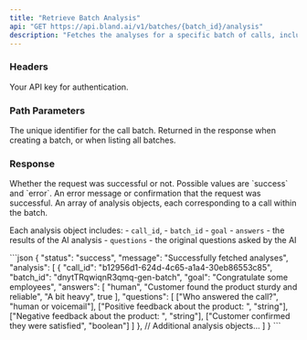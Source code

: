 ```yaml
---
title: "Retrieve Batch Analysis" 
api: "GET https://api.bland.ai/v1/batches/{batch_id}/analysis"
description: "Fetches the analyses for a specific batch of calls, including details of each call's analysis."
---
```


### Headers

<ParamField header="authorization" type="string" required>
  Your API key for authentication.
</ParamField>

### Path Parameters

<ParamField query="batch_id" type="string" required>
  The unique identifier for the call batch. Returned in the response when creating a batch, or when listing all batches.
</ParamField>

### Response

<ResponseField type="string" name="status">
  Whether the request was successful or not. Possible values are `success` and `error`.
</ResponseField>

<ResponseField type="string" name="message">
  An error message or confirmation that the request was successful.
</ResponseField>

<ResponseField type="array" name="analysis">
  An array of analysis objects, each corresponding to a call within the batch. 
  
  Each analysis object includes:
    - `call_id`, 
    - `batch_id`
    - `goal`
    - `answers` - the results of the AI analysis
    - `questions` - the original questions asked by the AI
</ResponseField>

<ResponseExample>
```json
{
    "status": "success",
    "message": "Successfully fetched analyses",
    "analysis": [
        {
            "call_id": "b12956d1-624d-4c65-a1a4-30eb86553c85",
            "batch_id": "dnytTRqwiqnR3qmq-gen-batch",
            "goal": "Congratulate some employees",
            "answers": [
                "human",
                "Customer found the product sturdy and reliable",
                "A bit heavy",
                true
            ],
            "questions": [
                ["Who answered the call?", "human or voicemail"],
                ["Positive feedback about the product: ", "string"],
                ["Negative feedback about the product: ", "string"],
                ["Customer confirmed they were satisfied", "boolean"]
            ]
        },
        // Additional analysis objects...
    ]
}
```
</ResponseExample>




